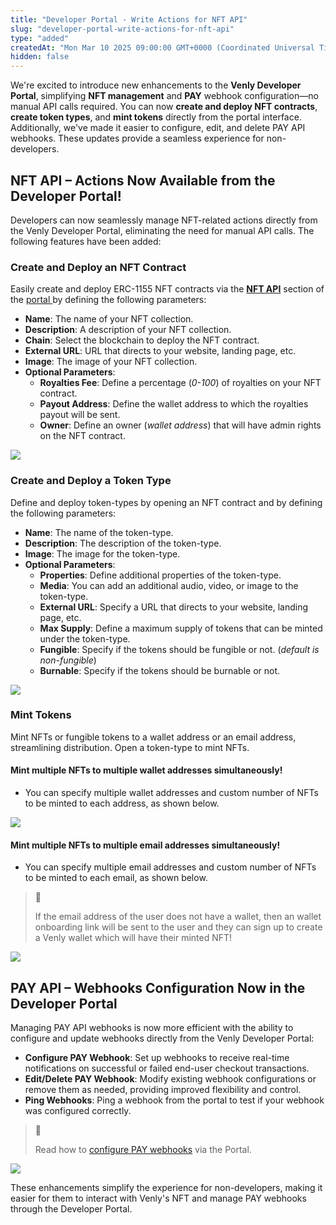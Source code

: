 ```yaml
---
title: "Developer Portal - Write Actions for NFT API"
slug: "developer-portal-write-actions-for-nft-api"
type: "added"
createdAt: "Mon Mar 10 2025 09:00:00 GMT+0000 (Coordinated Universal Time)"
hidden: false
---
```

We're excited to introduce new enhancements to the **Venly Developer Portal**, simplifying **NFT management** and **PAY** webhook configuration—no manual API calls required. You can now **create and deploy NFT contracts**, **create token types**, and **mint tokens** directly from the portal interface. Additionally, we've made it easier to configure, edit, and delete PAY API webhooks. These updates provide a seamless experience for non-developers.

## NFT API – Actions Now Available from the Developer Portal!

Developers can now seamlessly manage NFT-related actions directly from the Venly Developer Portal, eliminating the need for manual API calls. The following features have been added:

### Create and Deploy an NFT Contract

Easily create and deploy ERC-1155 NFT contracts via the **[NFT API](https://portal.venly.io/nft-api/contracts)** section of the [portal ](https://portal.venly.io/?utm_source=website&utm_medium=docs&utm_campaign=General+-+Venly+Internal) by defining the following parameters:

- **Name**: The name of your NFT collection.
- **Description**: A description of your NFT collection.
- **Chain**: Select the blockchain to deploy the NFT contract.
- **External URL**: URL that directs to your website, landing page, etc.
- **Image**: The image of your NFT collection.
- **Optional Parameters**:
  - **Royalties Fee**: Define a percentage (_0-100_) of royalties on your NFT contract.
  - **Payout Address**: Define the wallet address to which the royalties payout will be sent.
  - **Owner**: Define an owner (_wallet address_) that will have admin rights on the NFT contract.

![](https://files.readme.io/cee8f3eb2ef7d6a038944b159d4f350ad79f6bd300805de9ac6921ee8ed69ba2-image.png)

### Create and Deploy a Token Type

Define and deploy token-types by opening an NFT contract and by defining the following parameters:

- **Name**: The name of the token-type.
- **Description**: The description of the token-type.
- **Image**: The image for the token-type.
- **Optional Parameters**:
  - **Properties**: Define additional properties of the token-type.
  - **Media**: You can add an additional audio, video, or image to the token-type.
  - **External URL**: Specify a URL that directs to your website, landing page, etc.
  - **Max Supply**: Define a maximum supply of tokens that can be minted under the token-type.
  - **Fungible**: Specify if the tokens should be fungible or not. (_default is non-fungible_)
  - **Burnable**: Specify if the tokens should be burnable or not.

![](https://files.readme.io/a99f1f335cbf2bcdcd2a73c82bb79cb2ae0f313b8d5e3fc31c338d1e5bd15154-image.png)

### Mint Tokens

Mint NFTs or fungible tokens to a wallet address or an email address, streamlining distribution. Open a token-type to mint NFTs.

#### Mint multiple NFTs to multiple wallet addresses simultaneously!

- You can specify multiple wallet addresses and custom number of NFTs to be minted to each address, as shown below.

![](https://files.readme.io/c1f98b0ea3a531e04da5b246412e4edf6c6fbb7fb5f41de6b823d8b14edc944d-image.png)

####  Mint multiple NFTs to multiple email addresses simultaneously!

- You can specify multiple email addresses and custom number of NFTs to be minted to each email, as shown below.

> 📘 
> 
> If the email address of the user does not have a wallet, then an wallet onboarding link will be sent to the user and they can sign up to create a Venly wallet which will have their minted NFT!

![](https://files.readme.io/34d59e6427f686b8dfb27313fc4351ec683b2ccc216a806643e4ad7ff050fc92-image.png)

## PAY API – Webhooks Configuration Now in the Developer Portal

Managing PAY API webhooks is now more efficient with the ability to configure and update webhooks directly from the Venly Developer Portal:

- **Configure PAY Webhook**: Set up webhooks to receive real-time notifications on successful or failed end-user checkout transactions.
- **Edit/Delete PAY Webhook**: Modify existing webhook configurations or remove them as needed, providing improved flexibility and control.
- **Ping Webhooks**: Ping a webhook from the portal to test if your webhook was configured correctly.

> 📘 
> 
> Read how to [configure PAY webhooks](https://docs.venly.io/docs/webhooks-pay-api) via the Portal.

![](https://files.readme.io/ab8eb863226ef1b987e267092b10f60be91db0d2dbbb76ed9825eac7970dbaf0-image.png)

These enhancements simplify the experience for non-developers, making it easier for them to interact with Venly's NFT and manage PAY webhooks through the Developer Portal.
